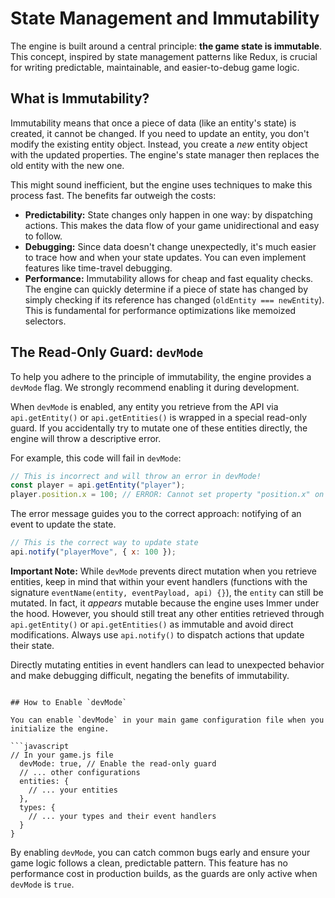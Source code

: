
<Meta title="Engine/Core Concepts/Immutability" />

# State Management and Immutability

The engine is built around a central principle: **the game state is immutable**. This concept, inspired by state management patterns like Redux, is crucial for writing predictable, maintainable, and easier-to-debug game logic.

## What is Immutability?

Immutability means that once a piece of data (like an entity's state) is created, it cannot be changed. If you need to update an entity, you don't modify the existing entity object. Instead, you create a *new* entity object with the updated properties. The engine's state manager then replaces the old entity with the new one.

This might sound inefficient, but the engine uses techniques to make this process fast. The benefits far outweigh the costs:

-   **Predictability:** State changes only happen in one way: by dispatching actions. This makes the data flow of your game unidirectional and easy to follow.
-   **Debugging:** Since data doesn't change unexpectedly, it's much easier to trace how and when your state updates. You can even implement features like time-travel debugging.
-   **Performance:** Immutability allows for cheap and fast equality checks. The engine can quickly determine if a piece of state has changed by simply checking if its reference has changed (`oldEntity === newEntity`). This is fundamental for performance optimizations like memoized selectors.

## The Read-Only Guard: `devMode`

To help you adhere to the principle of immutability, the engine provides a `devMode` flag. We strongly recommend enabling it during development.

When `devMode` is enabled, any entity you retrieve from the API via `api.getEntity()` or `api.getEntities()` is wrapped in a special read-only guard. If you accidentally try to mutate one of these entities directly, the engine will throw a descriptive error.

For example, this code will fail in `devMode`:

```javascript
// This is incorrect and will throw an error in devMode!
const player = api.getEntity("player");
player.position.x = 100; // ERROR: Cannot set property "position.x" on entity "player".
```

The error message guides you to the correct approach: notifying of an event to update the state.

```javascript
// This is the correct way to update state
api.notify("playerMove", { x: 100 });
```

**Important Note:**  While `devMode` prevents direct mutation when you retrieve entities, keep in mind that within your event handlers (functions with the signature `eventName(entity, eventPayload, api) {}`), the `entity` can still be mutated. In fact, it *appears* mutable because the engine uses Immer under the hood. However, you should still treat any other entities retrieved through `api.getEntity()` or `api.getEntities()` as immutable and avoid direct modifications. Always use `api.notify()` to dispatch actions that update their state.

Directly mutating entities in event handlers can lead to unexpected behavior and make debugging difficult, negating the benefits of immutability.

```

## How to Enable `devMode`

You can enable `devMode` in your main game configuration file when you initialize the engine.

```javascript
// In your game.js file
  devMode: true, // Enable the read-only guard
  // ... other configurations
  entities: {
    // ... your entities
  },
  types: {
    // ... your types and their event handlers
  }
}
```

By enabling `devMode`, you can catch common bugs early and ensure your game logic follows a clean, predictable pattern. This feature has no performance cost in production builds, as the guards are only active when `devMode` is `true`.
